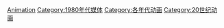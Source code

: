 {{Decadenav|動畫}}

[[Category:1980年代藝術|Animation]]
[[Category:1980年代媒体|Category:1980年代媒体]]
[[Category:各年代动画|Category:各年代动画]]
[[Category:20世纪动画|Category:20世纪动画]]